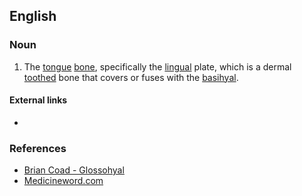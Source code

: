 ==English==

===Noun===
{{en-noun}}

# {{label|en|fish|_|anatomy}} The [[tongue]] [[bone]], specifically the [[lingual]] plate, which is a dermal [[tooth]]ed bone that covers or fuses with the [[basihyal]].

====External links====
* {{pedia}}

===References===
* [http://www.briancoad.com/Dictionary/G.htm Brian Coad - Glossohyal]
* [http://www.medicineword.com/glossohyal.shtml Medicineword.com]